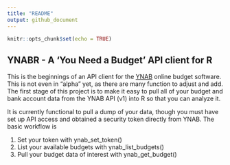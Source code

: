 ```yaml
---
title: "README"
output: github_document
---
```


```r
knitr::opts_chunk$set(echo = TRUE)
```

## YNABR - A 'You Need a Budget' API client for R

This is the beginnings of an API client for the [YNAB](http://www.youneedabudget.com) online budget software. This is
not even in "alpha" yet, as there are many function to adjust and add. The first stage
of this project is to make it easy to pull all of your budget and bank account data
from the YNAB API (v1) into R so that you can analyze it.

It is currently functional to pull a dump of your data, though you must have set up
API access and obtained a security token directly from YNAB. The basic workflow is

1) Set your token with ynab_set_token()
2) List your available budgets with ynab_list_budgets()
3) Pull your budget data of interest with ynab_get_budget()
